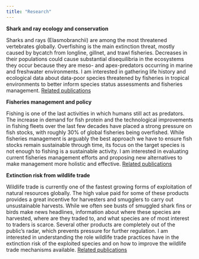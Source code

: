 ```yaml
---
title: "Research"
---
```


**Shark and ray ecology and conservation**


Sharks and rays (Elasmobranchii) are among the most threatened vertebrates globally. Overfishing is the main extinction threat, mostly caused by bycatch from longline, gillnet, and trawl fisheries. Decreases in their populations could cause substantial disequilibria in the ecosystems they occur because they are meso- and apex-predators occurring in marine and freshwater environments. I am interested in gathering life history and ecological data about data-poor species threatened by fisheries in tropical environments to better inform species status assessments and fisheries management. [Related publications](docs/sub_files/sharks_and_rays.html)

**Fisheries management and policy**


Fishing is one of the last activities in which humans still act as predators. The increase in demand for fish protein and the technological improvements in fishing fleets over the last few decades have placed a strong pressure on fish stocks, with roughly 30% of global fisheries being overfished. While fisheries management is arguably the best approach we have to ensure fish stocks remain sustainable through time, its focus on the target species is not enough to fishing is a sustainable activity. I am interested in evaluating current fisheries management efforts and proposing new alternatives to make management more holistic and effective. [Related publications](../docs/sub_files/fisheries_mgmt.html)

**Extinction risk from wildlife trade**


Wildlife trade is currently one of the fastest growing forms of exploitation of natural resources globally. The high value paid for some of these products provides a great incentive for harvesters and smugglers to carry out unsustainable harvests. While we often see busts of smuggled shark fins or birds make news headlines, information about where these species are harvested, where are they traded to, and what species are of most interest to traders is scarce. Several other products are completely out of the public's radar, which prevents pressure for further regulation. I am interested in understanding the role wildlife trade practices have in the extinction risk of the exploited species and on how to improve the wildlife trade mechanisms available. [Related publications](../docs/sub_files/wildlife trade.html)
